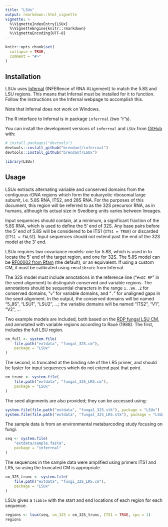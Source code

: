 ```yaml
---
title: "LSUx"
output: rmarkdown::html_vignette
vignette: >
  %\VignetteIndexEntry{LSUx}
  %\VignetteEngine{knitr::rmarkdown}
  %\VignetteEncoding{UTF-8}
---
```


```r
knitr::opts_chunk$set(
  collapse = TRUE,
  comment = "#>"
)
```

## Installation

LSUx uses [Infernal](http://eddylab.org/infernal/) (INFERence of RNA ALignment)
to match the 5.8S and LSU regions.
This means that Infernal must be installed for it to function.
Follow the instructions on the Infernal webpage to accomplish this.

Note that Infernal does not work on Windows.

The R interface to Infernal is in package `inferrnal` (two "r"s).

You can install the development versions of `inferrnal` and `LSUx` from [GitHub](https://github.com/) with:

``` r
# install.packages("devtools")
devtools::install_github("brendanf/inferrnal")
devtools::install_github("brendanf/LSUx")
```

```r
library(LSUx)
```


## Usage

LSUx extracts alternating variable and conserved domains from the contiguous
rDNA regions which form the eukaryotic ribosomal large subunit,  i.e. 5.8S RNA,
ITS2, and 28S RNA.
For the purposes of this document, this region will be
referred to as the 32S precursor RNA, as in humans, although its actual size
in Svedberg units varies between lineages.

Input sequences should contain, at a minimum, a significant fraction of the
5.8S RNA, which is used to define the 5' end of 32S.
Any base pairs before
the 5' end of 5.8S will be considered to be ITS1 (`ITS1 = TRUE`) or
discarded (`ITS1 = FALSE`).
Input sequences should not extend past the
end of the 32S model at the 3' end.

LSUx requires two covariance models: one for 5.8S, which is used in
to locate the 5' end of the target region, and one for 32S.
The 5.8S model can be
[RF00002 from Rfam](https://rfam.xfam.org/family/RF00002) (the default),
or an equivalent.
If using a custom CM, it must be calibrated using `cmcalibrate` from Infernal.

The 32S model must include annotations in the reference line ("`#=GC RF`" in
the seed alignment) to distinguish conserved and variable regions. The
annotations should be sequential characters in the range `1..9A..Z`
for conserved domains, "`v`" for variable domains, and "`.`" for
unaligned gaps in the seed alignment.
In the output, the conserved domains will be named "5_8S", "LSU1", "LSU2",
...; the variable domains will be named "ITS2", "V1", "V2", ...

Two example models are included, both based on the
[RDP fungal LSU CM](https://github.com/rdpstaff/fungene_pipeline/blob/master/resources/RRNA_28S/model.cm),
and annotated with variable regions according to Raué (1988).
The first, includes the full LSU region.

```r
cm_full <- system.file(
    file.path("extdata", "fungal_32S.cm"),
    package = "LSUx"
)
```

The second, is truncated at the binding site of the LR5 primer,
and should be faster for input sequences which do not extend past that point.

```r
cm_trunc <- system.file(
    file.path("extdata", "fungal_32S_LR5.cm"),
    package = "LSUx"
)
```

The seed alignments are also provided; they can be accessed using:

```r
system.file(file.path("extdata", "fungal_32S.stk"), package = "LSUx")
system.file(file.path("extdata", "fungal_32S_LR5.stk"), package = "LSUx")
```

The sample data is from an environmental metabarcoding study focusing on fungi.

```r
seq <- system.file(
    "extdata/sample.fasta",
    package = "inferrnal"
)
```

The sequences in the sample data were amplified using primers ITS1 and LR5,
so using the truncated CM is appropriate.

```r
cm_32S_trunc <- system.file(
    file.path("extdata", "fungi_32S_LR5.cm"),
    package = "LSUx"
)
```

LSUx gives a `tibble` with the start and end locations of each region for each
sequence. 

```r
regions <- lsux(seq, cm_32S = cm_32S_trunc, ITS1 = TRUE, cpu = 1)
regions
```

